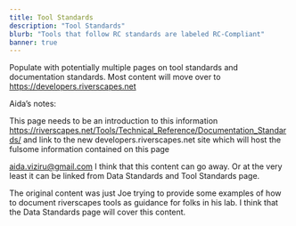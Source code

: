 ```yaml
---
title: Tool Standards
description: "Tool Standards"
blurb: "Tools that follow RC standards are labeled RC-Compliant"
banner: true
---
```


Populate with potentially multiple pages on tool standards and documentation standards. Most content will move over to https://developers.riverscapes.net


Aida’s notes:

This page needs to be an introduction to this information https://riverscapes.net/Tools/Technical_Reference/Documentation_Standards/ and link to the new developers.riverscapes.net site which will host the fulsome information contained on this page

aida.viziru@gmail.com I think that this content can go away. Or at the very least it can be linked from Data Standards and Tool Standards page.

The original content was just Joe trying to provide some examples of how to document riverscapes tools as guidance for folks in his lab. I think that the Data Standards page will cover this content.
